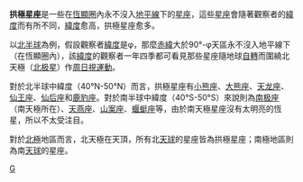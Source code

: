 {{Merge to|拱極星|time=2021-11-18T02:55:51+00:00}}
{{Unreferenced|time=2021-11-18T02:55:07+00:00}}
'''拱極星座'''是一些在[[恆顯圈|恆顯圈]]內永不沒入[[地平線|地平線]]下的[[星座|星座]]，這些[[星座|星座]]會隨著觀察者的[[緯度|緯度]]而有所不同，[[緯度|緯度]]愈高，拱極星座愈多。

以[[北半球|北半球]]為例，假設觀察者[[緯度|緯度]]是φ，那麼[[赤緯|赤緯]]大於90°-φ天區永不沒入地平線下（在恆顯圈內），該[[緯度|緯度]]的觀察者一年四季都可看見那些星座隨地球[[自轉|自轉]]而圍繞北天極（[[北极星|北极星]]）作[[周日視運動|周日視運動]]。

對於北半球中緯度（40°N-50°N）而言，拱極星座有[[小熊座|小熊座]]、[[大熊座|大熊座]]、[[天龙座|天龙座]]、[[仙王座|仙王座]]、[[仙后座|仙后座]]和[[鹿豹座|鹿豹座]]。對於南半球中緯度（40°S-50°S）來說則為[[南极座|南极座]]（南天極所在）、[[天燕座|天燕座]]、[[山案座|山案座]]、[[蝘蜓座|蝘蜓座]]等，由於南天極星座沒有太明亮的恆星，所以不太受注目。

對於[[北極|北極]]地區而言，北天極在天頂，所有北[[天球|天球]]的星座皆為拱極星座；南極地區則為南[[天球|天球]]的星座。

[[Category:星座家族|G]]